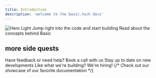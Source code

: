 ```yaml
---
title: Introduction
description: 'welcome to the basic.tech docs'
---
```


<Frame>
<img
  className="block"
  src="/images/hero_intro.png"
  alt="Hero Light"
/>
</Frame>


<CardGroup cols={2}>
  <Card
    title="Quickstart"
    icon="code"
    href="/quickstart"
  >
    Jump right into the code and start building
  </Card>
  <Card
    title="Learn More"
    icon="book"
    href="https://mintlify.com/docs/development"
  >
    Read about the concepts behind Basic
  </Card>
</CardGroup>

## more side quests

<CardGroup cols={3}>
  <Card
    title="Book a call"
    icon="phone"
    href="https://cal.com/basic"
  >
    Have feedback or need help? Book a call with us
  </Card>
  <Card
    title="Follow us on Twitter"
    icon="twitter"
    href="https://twitter.com/basic_db"
  >
    Stay up to date on new developments
  </Card>
  <Card
    title="Join the team"
    icon="heart"
    href="https://basic.tech/careers"
  >
    Like what we're building? We're hiring! 
  </Card>
  {/* <Card
    title="Get Inspiration"
    icon="stars"
    href="https://mintlify.com/showcase"
  >
    Check out our showcase of our favorite documentation
  </Card> */}
</CardGroup>

